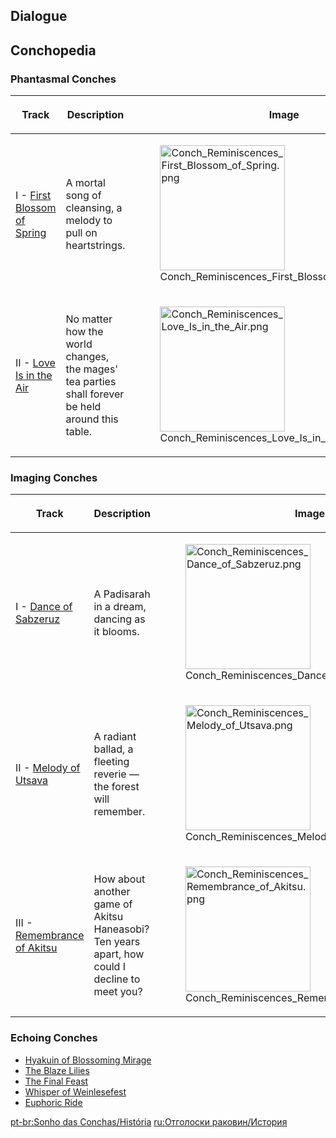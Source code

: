{{Event Tabs}}

==Dialogue==
{{Stub Dialogue}}
{{Dialogue Start}}

{{Dialogue End}}

==Conchopedia==
===Phantasmal Conches===
{|class="article-table"
!Track
!Description
!Image
|-
|I - [[First Blossom of Spring]]
|A mortal song of cleansing, a melody to pull on heartstrings.
|[[File:Conch Reminiscences First Blossom of Spring.png|200px]]
|-
|II - [[Love Is in the Air]]
|No matter how the world changes, the mages' tea parties shall forever be held around this table.
|[[File:Conch Reminiscences Love Is in the Air.png|200px]]
|}

===Imaging Conches===
{|class="article-table"
!Track
!Description
!Image
|-
|I - [[Dance of Sabzeruz (Soundtrack)|Dance of Sabzeruz]]
|A Padisarah in a dream, dancing as it blooms.
|[[File:Conch Reminiscences Dance of Sabzeruz.png|200px]]
|-
|II - [[Melody of Utsava]]
|A radiant ballad, a fleeting reverie &mdash; the forest will remember.
|[[File:Conch Reminiscences Melody of Utsava.png|200px]]
|-
|III - [[Remembrance of Akitsu]]
|How about another game of Akitsu Haneasobi?<br>Ten years apart, how could I decline to meet you?
|[[File:Conch Reminiscences Remembrance of Akitsu.png|200px]]
|}

===Echoing Conches===
* [[Hyakuin of Blossoming Mirage]]
* [[The Blaze Lilies]]
* [[The Final Feast]]
* [[Whisper of Weinlesefest]]
* [[Euphoric Ride]]

[[pt-br:Sonho das Conchas/História]]
[[ru:Отголоски раковин/История]]